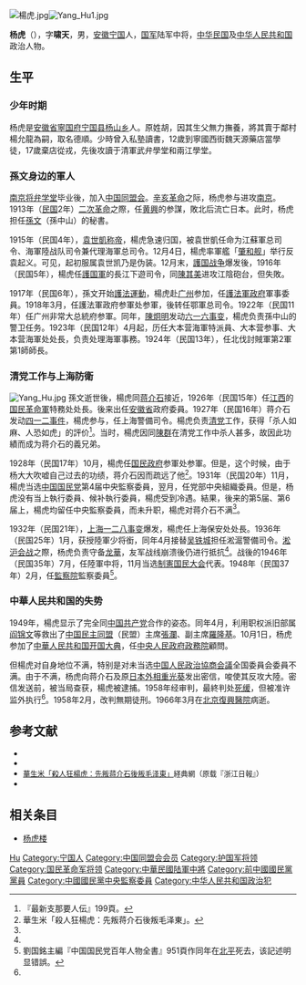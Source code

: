 [[File:楊虎.jpg|thumb]][[File:Yang_Hu1.jpg|thumb]]

'''杨虎'''（{{bd|1889年||1966年|3月}}），字'''啸天'''，男，[[安徽省|安徽]][[宁国县|宁国]]人，[[中華民國國軍|国军]]陆军中将，[[中华民国|中华民国]]及[[中华人民共和国|中华人民共和国]]政治人物。

== 生平 ==
=== 少年时期 ===
杨虎是[[安徽省|安徽省]][[寧国府|寧国府]][[宁国县|宁国县]][[杨山乡|杨山乡]]人。原姓胡，因其生父無力撫養，將其賣于鄰村楊允龍為嗣，取名德順。少時曾入私塾讀書，12歲到寧國西街魏天源藥店當學徒，17歲棄店從戎，先後攻讀于清軍武弁學堂和兩江學堂。

=== 孫文身边的軍人 ===
[[南京将弁学堂|南京将弁学堂]]毕业後，加入[[中国同盟会|中国同盟会]]。[[辛亥革命|辛亥革命]]之际，杨虎参与进攻[[南京市|南京]]。1913年（[[民国紀元|民国]]2年）[[二次革命|二次革命]]之際，任[[黄興|黄興]]的参謀，敗北后流亡日本。此时，杨虎担任[[孫文|孫文]]（孫中山）的秘書。

1915年（民国4年），[[袁世凱称帝|袁世凱称帝]]，楊虎急速归国，被袁世凱任命为江蘇軍总司令、海軍陸战队司令兼代理海軍总司令。12月4日，楊虎率軍艦「[[肇和舰|肇和舰]]」举行反袁起义。可见，起初服属袁世凯乃是伪装。12月末，[[護国战争|護国战争]]爆发後，1916年（民国5年），楊虎任[[護国軍|護国軍]]的長江下遊司令，同[[陳其美|陳其美]]进攻江陰砲台，但失敗。

1917年（民国6年），孫文开始[[護法運動|護法運動]]，楊虎赴[[广州|广州]]参加，任[[護法軍政府|護法軍政府]]軍事委員。1918年3月，任護法軍政府参軍处参軍，後转任鄂軍总司令。1922年（民国11年）任广州非常大总統府参軍。同年，[[陳炯明|陳炯明]]发动[[六一六事变|六一六事变]]，楊虎负责孫中山的警卫任务。1923年（民国12年）4月起，历任大本营海軍特派員、大本营参事、大本营海軍处处長，负责处理海軍事務。1924年（民国13年），任北伐討賊軍第2軍第1師師長。

=== 清党工作与上海防衛 ===
[[File:Yang_Hu.jpg|thumb]]
孫文逝世後，楊虎同[[蒋介石|蒋介石]]接近，1926年（民国15年）任[[江西省_(中華民国)|江西]]的[[国民革命軍|国民革命軍]]特務处处長。後来出任[[安徽省_(中華民国)|安徽省]]政府委員。1927年（民国16年）蒋介石发动[[四一二事件|四一二事件]]，楊虎参与，任上海警備司令。楊虎负责[[清党|清党]]工作，获得「杀人如麻、人恐如虎」的評价<ref name=a>『最新支那要人伝』199頁。</ref>。当时，楊虎因同[[陳群_(民国)|陳群]]在清党工作中杀人甚多，故因此功績而成为蒋介石的義兄弟。

1928年（民国17年）10月，楊虎任[[国民政府|国民政府]]参軍处参軍。但是，这个时候，由于杨大大吹嘘自己过去的功绩，蒋介石因而疏远了他<ref name=b>華生米「殺人狂楊虎：先叛蒋介石後叛毛泽東」。</ref>。1931年（民国20年）11月，楊虎当选[[中国国民党|中国国民党]]第4届中央監察委員，翌月，任党部中央組織委員。但是，杨虎没有当上執行委員、候补執行委員，楊虎受到冷遇。結果，後来的第5届、第6届上，楊虎均留任中央監察委員，而未升职，楊虎对蒋介石不满<ref name=b/>。

1932年（民国21年），[[上海|上海]][[一二八事变|一二八事变]]爆发，楊虎任上海保安处处長。1936年（民国25年）1月，获授陸軍少将銜，同年4月接替[[吴铁城|吴铁城]]担任淞滬警備司令。[[淞沪会战|淞沪会战]]之際，杨虎负责守备[[龙華区_(上海市)|龙華]]，友军战线崩溃後仍进行抵抗<ref name=a/>。战後的1946年（民国35年）7月，任陸軍中将，11月当选[[制憲国民大会|制憲国民大会]]代表。1948年（民国37年）2月，任[[監察院|監察院]]監察委員<ref>劉国銘主編『中国国民党百年人物全書』951頁作同年在[[北京市|北平]]死去，该記述明显错誤。</ref>。

=== 中華人民共和国的失势 ===
1949年，楊虎显示了完全同[[中国共产党|中国共产党]]合作的姿态。同年4月，利用职权派旧部属[[阎锦文|阎锦文]]等救出了[[中国民主同盟|中国民主同盟]]（民盟）主席[[張瀾|張瀾]]、副主席[[羅隆基|羅隆基]]。10月1日，杨虎参加了[[中華人民共和国开国大典|中華人民共和国开国大典]]，任[[中央人民政府政務院|中央人民政府政務院]]顧問。

但楊虎对自身地位不满，特别是对未当选[[中国人民政治協商会議|中国人民政治協商会議]]全国委員会委員不满。由于不满，杨虎向蒋介石及原[[日本外相|日本外相]][[重光葵|重光葵]]发出密信，唆使其反攻大陸。密信发送前，被当局查获，楊虎被逮捕。1958年经审判，最終判处[[死缓|死缓]]，但被准许监外执行<ref name=b/>。1958年2月，改判無期徒刑。1966年3月在[[北京復興醫院|北京復興醫院]]病逝。

== 参考文献 ==
{{reflist}}
* <span style="font-size:90%;">{{Cite book<!--|和書-->|author = 徐友春主編|title = 民国人物大辞典 増訂版|year = 2007|publisher = 河北人民出版社|isbn = 978-7-202-03014-1}}</span>
* <span style="font-size:90%;">{{Cite book<!--|和書-->|author = 劉国銘主編|title = 中国国民党百年人物全書|year = 2005|publisher = 团結出版社|isbn = 7-80214-039-0}}</span>
* <span style="font-size:90%;">[https://web.archive.org/web/20120420023137/http://www.jingdw.com/jiuwen/renwu/638.html 華生米「殺人狂楊虎：先叛蒋介石後叛毛泽東」]経典網（原载『浙江日報』）</span>
* <span style="font-size:90%;">{{Cite book<!--|和書-->|author = |title = 最新支那要人伝|year = 1941|publisher = [[朝日新聞社|朝日新聞社]]|isbn = }}</span>

== 相关条目 ==
* [[杨虎楼|杨虎楼]]

{{commonscat|Yang Hu}}

{{Authority control}}
{{DEFAULTSORT:Yang}}
[[Category:杨姓|Hu]]
[[Category:宁国人|Category:宁国人]]
[[Category:中国同盟会会员|Category:中国同盟会会员]]
[[Category:护国军将领|Category:护国军将领]]
[[Category:国民革命军将领|Category:国民革命军将领]]
[[Category:中華民國陆軍中將|Category:中華民國陆軍中將]]
[[Category:前中國國民黨黨員|Category:前中國國民黨黨員]]
[[Category:中國國民黨中央監察委員|Category:中國國民黨中央監察委員]]
[[Category:中华人民共和国政治犯|Category:中华人民共和国政治犯]]